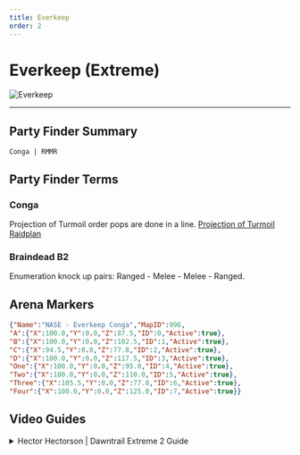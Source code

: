 ```yaml
---
title: Everkeep
order: 2
---
```


# Everkeep (Extreme)

![Everkeep](/images/thumbnails/extreme/dt-ex2.png)

---

## Party Finder Summary

```
Conga | RMMR
```

## Party Finder Terms

### Conga


Projection of Turmoil order pops are done in a line. [Projection of Turmoil Raidplan](<https://raidplan.io/plan/kOzWlEJdezZxbmL9>)

### Braindead B2

Enumeration knock up pairs: Ranged - Melee - Melee - Ranged. 

## Arena Markers

```json
{"Name":"NASE - Everkeep Conga","MapID":996,
"A":{"X":100.0,"Y":0.0,"Z":87.5,"ID":0,"Active":true},
"B":{"X":100.0,"Y":0.0,"Z":102.5,"ID":1,"Active":true},
"C":{"X":94.5,"Y":0.0,"Z":77.8,"ID":2,"Active":true},
"D":{"X":100.0,"Y":0.0,"Z":117.5,"ID":3,"Active":true},
"One":{"X":100.0,"Y":0.0,"Z":95.0,"ID":4,"Active":true},
"Two":{"X":100.0,"Y":0.0,"Z":110.0,"ID":5,"Active":true},
"Three":{"X":105.5,"Y":0.0,"Z":77.8,"ID":6,"Active":true},
"Four":{"X":100.0,"Y":0.0,"Z":125.0,"ID":7,"Active":true}}
```

## Video Guides

<details>
<summary>Hector Hectorson | Dawntrail Extreme 2 Guide</summary>

<YouTube videoId="Du3QNaUkIt0" />
</details>
